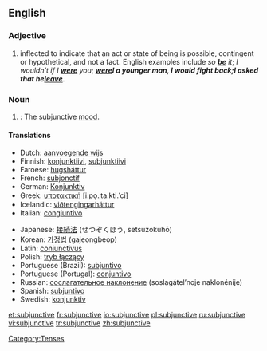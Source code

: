 ==English==

===Adjective===
{{en-adj|-}}

# {{context|grammar|of a verb}} inflected to indicate that an act or state of being is possible, contingent or hypothetical, and not a fact.  English examples include ''so '''[[be]]''' it''; ''I wouldn’t if I '''[[were]]''' you''; '''''[[were]]''' I a younger man, I would fight back''; ''I asked that he '''[[leave]]'''''.

===Noun===
{{en-noun|-}}

# {{grammar}}: The subjunctive [[mood]].

====Translations====
{{top}}
*Dutch: [[aanvoegende wijs]] {{m}}
*Finnish: [[konjunktiivi]], [[subjunktiivi]]
*Faroese: [[hugsháttur]] {{m}}
*French: [[subjonctif]] {{m}}
*German: [[Konjunktiv]] {{m}}
*Greek: [[υποτακτική]] [i.po̞.ˌta.kti.ˈci] {{f}}
*Icelandic: [[viðtengingarháttur]] {{m}}
*Italian: [[congiuntivo]] {{m}}
{{mid}}
*Japanese: [[接続法]] (せつぞくほう, setsuzokuhō)
*Korean: [[가정법]] (gajeongbeop)
*Latin: [[coniunctivus]]
*Polish: [[tryb łączący]] {{m}}
*Portuguese (Brazil): [[subjuntivo]] {{m}}
*Portuguese (Portugal): [[conjuntivo]] {{m}}
*Russian: [[сослагательное наклонение]] (soslagátel’noje naklonénije) {{n}}
*Spanish: [[subjuntivo]] {{m}}
*Swedish: [[konjunktiv]] {{c}}
{{bottom}}

[[Category:Tenses]]

[[et:subjunctive]]
[[fr:subjunctive]]
[[io:subjunctive]]
[[pl:subjunctive]]
[[ru:subjunctive]]
[[vi:subjunctive]]
[[tr:subjunctive]]
[[zh:subjunctive]]